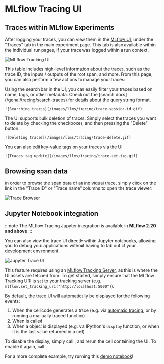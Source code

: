 
# MLflow Tracing UI

<DatabricksCallout docsPath="/mlflow3/genai/tracing/observe-with-traces/ui" />

## Traces within MLflow Experiments

After logging your traces, you can view them in the [MLflow UI](/ml/tracking/#tracking_ui), under the "Traces" tab in the main experiment page. This tab is also available within the individual run pages, if your trace was logged within a run context.

![MLflow Tracking UI](/images/llms/tracing/trace-experiment-ui.png)

This table includes high-level information about the traces, such as the trace ID, the inputs / outputs of the root span, and more. From this page, you can also perform a few actions to manage your traces:

<Tabs>
  <TabItem value="search" label="Search" default>
    Using the search bar in the UI, you can easily filter your traces based on name, tags, or other metadata. Check out the [search docs](/genai/tracing/search-traces) for details about the query string format.

    ![Searching traces](/images/llms/tracing/trace-session-id.gif)
  </TabItem>
  <TabItem value="delete" label="Delete">
    The UI supports bulk deletion of traces. Simply select the traces you want to delete by checking the checkboxes, and then pressing the "Delete" button.

    ![Deleting traces](/images/llms/tracing/trace-delete.gif)
  </TabItem>
  <TabItem value="edit-tags" label="Edit Tags">
    You can also edit key-value tags on your traces via the UI.

    ![Traces tag update](/images/llms/tracing/trace-set-tag.gif)
  </TabItem>
</Tabs>

## Browsing span data

In order to browse the span data of an individual trace, simply click on the link in the "Trace ID" or "Trace name" columns to open the trace viewer:

![Trace Browser](/images/llms/tracing/tracing-top.gif)


## Jupyter Notebook integration

:::note
The MLflow Tracing Jupyter integration is available in **MLflow 2.20 and above**
:::

You can also view the trace UI directly within Jupyter notebooks, allowing
you to debug your applications without having to tab out of your development environment.

![Jupyter Trace UI](/images/llms/tracing/jupyter-trace-ui.png)

This feature requires using an [MLflow Tracking Server](/ml/tracking/server), as
this is where the UI assets are fetched from. To get started, simply ensure that the MLflow
Tracking URI is set to your tracking server (e.g. `mlflow.set_tracking_uri("http://localhost:5000")`).

By default, the trace UI will automatically be displayed for the following events:

1. When the cell code generates a trace (e.g. via  [automatic tracing](/genai/tracing/app-instrumentation/automatic), or by running a manually traced function)
2. When <APILink fn="mlflow.search_traces" /> is called
3. When a <APILink fn="mlflow.entities.Trace" /> object is displayed (e.g. via IPython's `display` function, or when it is the last value returned in a cell)

To disable the display, simply call <APILink fn="mlflow.tracing.disable_notebook_display" />, and rerun the cell
containing the UI. To enable it again, call <APILink fn="mlflow.tracing.enable_notebook_display" />.

For a more complete example, try running this [demo notebook](/genai/tracing/tutorials/jupyter-trace-demo/)!
